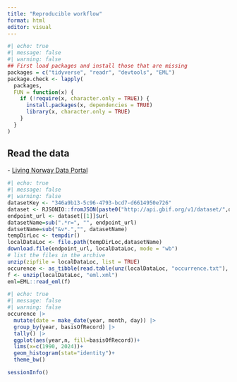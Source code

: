 ```yaml
---
title: "Reproducible workflow"
format: html
editor: visual
---
```


```r
#| echo: true
#| message: false
#| warning: false
## First load packages and install those that are missing
packages = c("tidyverse", "readr", "devtools", "EML")
package.check <- lapply(
  packages,
  FUN = function(x) {
    if (!require(x, character.only = TRUE)) {
      install.packages(x, dependencies = TRUE)
      library(x, character.only = TRUE)
    }
  }
)
```

## Read the data

\- [Living Norway Data Portal](https://data.livingnorway.no/dataset?key=346a9b13-5c96-4793-bcd7-d6614950e726)

```r
#| echo: true
#| message: false
#| warning: false
datasetKey <- "346a9b13-5c96-4793-bcd7-d6614950e726"
dataset <- RJSONIO::fromJSON(paste0("http://api.gbif.org/v1/dataset/",datasetKey,"/endpoint"))
endpoint_url <- dataset[[1]]$url
datasetName=sub(".*r=", "", endpoint_url)
datsetName=sub("&v*.","", datasetName)
tempDirLoc <- tempdir()
localDataLoc <- file.path(tempDirLoc,datasetName)
download.file(endpoint_url, localDataLoc, mode = "wb")
# list the files in the archive
unzip(zipfile = localDataLoc, list = TRUE)
occurence <- as_tibble(read.table(unz(localDataLoc, "occurrence.txt"), header=T,sep="\t", quote=""))
f <- unzip(localDataLoc, "eml.xml")
eml=EML::read_eml(f)

```

```r
#| echo: true
#| message: false
#| warning: false
occurence |> 
  mutate(date = make_date(year, month, day)) |> 
  group_by(year, basisOfRecord) |> 
  tally() |> 
  ggplot(aes(year,n, fill=basisOfRecord))+
  lims(x=c(1990, 2024))+
  geom_histogram(stat="identity")+
  theme_bw()


```

```r
sessionInfo()
```
